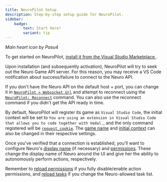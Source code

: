 ```yaml
---
title: NeuroPilot Setup
description: Step-by-step setup guide for NeuroPilot.
sidebar:
    badge:
        text: Start here!
        variant: tip
---
```



<HeartBNW class="neuropilot-icon inline-icon" /> <HeartPink class="inline-icon" />

*Main heart icon by Pasu4*

To get started on NeuroPilot, [install it from the Visual Studio Marketplace <Icon name="vscode" class="inline-icon" />](https://marketplace.visualstudio.com/items?itemName=Pasu4.neuropilot) .

Upon installation (and subsequently activation), NeuroPilot will try to seek out the Neuro Game API server. For this reason, you may receive a VS Code notification about success/failure to connect to the Neuro API.

If you don't have the Neuro API on the default host + port, you can change it in [`NeuroPilot > Websocket Url`](/docs/client/reference/settings#websocket-url) and attempt to reconnect using the [`NeuroPilot: Reconnect`](/docs/client/reference/commands#reconnect) command.
You can also use the reconnect command if you didn't get the API ready in time.

By default, NeuroPilot will register its game as `Visual Studio Code`, the initial context will be set to `You are using an extension in Visual Studio Code that allows you to code together with Vedal.`, and the only command registered will be [`request_cookie`](/docs/client/reference/permissions#requestCookies).
The [game name](/docs/client/reference/settings#game-name) and [initial context](/docs/client/reference/settings#initial-context) can also be changed in their respective settings.

Once you've verified that a connection is established, you'll want to configure Neuro's [display name](/docs/client/reference/settings#currentlyAsNeuroAPI) (if necessary) and [permissions](/docs/client/reference/permissions). These change the display name of Neuro around the UI and give her the ability to autonomously perform actions, respectively.

Remember to [reload permissions](/docs/client/reference/commands#reload-permissions) if you fully disable/enable action permissions, and [reload tasks](/docs/client/reference/commands#reload-tasks) if you change the Neuro-allowed task list.
